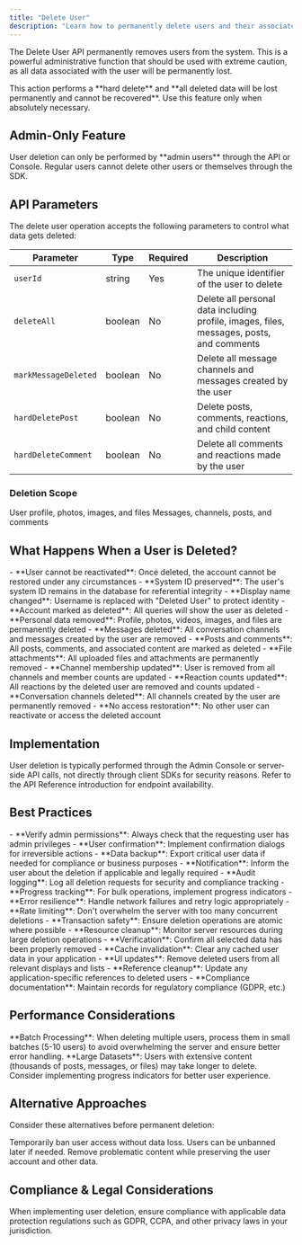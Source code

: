 ```yaml
---
title: "Delete User"
description: "Learn how to permanently delete users and their associated data from social.plus SDK"
---
```


The Delete User API permanently removes users from the system. This is a powerful administrative function that should be used with extreme caution, as all data associated with the user will be permanently lost.

<Danger>
This action performs a **hard delete** and **all deleted data will be lost permanently and cannot be recovered**. Use this feature only when absolutely necessary.
</Danger>

## Admin-Only Feature

<Info>
User deletion can only be performed by **admin users** through the API or Console. Regular users cannot delete other users or themselves through the SDK.
</Info>

## API Parameters

The delete user operation accepts the following parameters to control what data gets deleted:

| Parameter | Type | Required | Description |
|-----------|------|----------|-------------|
| `userId` | string | Yes | The unique identifier of the user to delete |
| `deleteAll` | boolean | No | Delete all personal data including profile, images, files, messages, posts, and comments |
| `markMessageDeleted` | boolean | No | Delete all message channels and messages created by the user |
| `hardDeletePost` | boolean | No | Delete posts, comments, reactions, and child content |
| `hardDeleteComment` | boolean | No | Delete all comments and reactions made by the user |

### Deletion Scope

<CardGroup cols={2}>
  <Card title="Profile Data" icon="user">
    User profile, photos, images, and files
  </Card>
  <Card title="Content Data" icon="messages">
    Messages, channels, posts, and comments
  </Card>
</CardGroup>

## What Happens When a User is Deleted?

<AccordionGroup>
  <Accordion title="Account Status">
    - **User cannot be reactivated**: Once deleted, the account cannot be restored under any circumstances
    - **System ID preserved**: The user's system ID remains in the database for referential integrity
    - **Display name changed**: Username is replaced with "Deleted User" to protect identity
    - **Account marked as deleted**: All queries will show the user as deleted
  </Accordion>
  
  <Accordion title="Content & Data">
    - **Personal data removed**: Profile, photos, videos, images, and files are permanently deleted
    - **Messages deleted**: All conversation channels and messages created by the user are removed
    - **Posts and comments**: All posts, comments, and associated content are marked as deleted
    - **File attachments**: All uploaded files and attachments are permanently removed
  </Accordion>
  
  <Accordion title="Community Impact">
    - **Channel membership updated**: User is removed from all channels and member counts are updated
    - **Reaction counts updated**: All reactions by the deleted user are removed and counts updated
    - **Conversation channels deleted**: All channels created by the user are permanently removed
    - **No access restoration**: No other user can reactivate or access the deleted account
  </Accordion>
</AccordionGroup>

## Implementation

<Note>
User deletion is typically performed through the Admin Console or server-side API calls, not directly through client SDKs for security reasons. Refer to the API Reference introduction for endpoint availability.
</Note>


## Best Practices

<AccordionGroup>
  <Accordion title="Before Deletion">
    - **Verify admin permissions**: Always check that the requesting user has admin privileges
    - **User confirmation**: Implement confirmation dialogs for irreversible actions
    - **Data backup**: Export critical user data if needed for compliance or business purposes
    - **Notification**: Inform the user about the deletion if applicable and legally required
    - **Audit logging**: Log all deletion requests for security and compliance tracking
  </Accordion>
  
  <Accordion title="During Deletion">
    - **Progress tracking**: For bulk operations, implement progress indicators
    - **Error resilience**: Handle network failures and retry logic appropriately
    - **Rate limiting**: Don't overwhelm the server with too many concurrent deletions
    - **Transaction safety**: Ensure deletion operations are atomic where possible
    - **Resource cleanup**: Monitor server resources during large deletion operations
  </Accordion>
  
  <Accordion title="After Deletion">
    - **Verification**: Confirm all selected data has been properly removed
    - **Cache invalidation**: Clear any cached user data in your application
    - **UI updates**: Remove deleted users from all relevant displays and lists
    - **Reference cleanup**: Update any application-specific references to deleted users
    - **Compliance documentation**: Maintain records for regulatory compliance (GDPR, etc.)
  </Accordion>
</AccordionGroup>

## Performance Considerations

<Tip>
**Batch Processing**: When deleting multiple users, process them in small batches (5-10 users) to avoid overwhelming the server and ensure better error handling.
</Tip>

<Warning>
**Large Datasets**: Users with extensive content (thousands of posts, messages, or files) may take longer to delete. Consider implementing progress indicators for better user experience.
</Warning>

## Alternative Approaches

Consider these alternatives before permanent deletion:

<CardGroup cols={2}>
  <Card title="User Suspension" icon="pause">
    Temporarily ban user access without data loss. Users can be unbanned later if needed.
  </Card>
  <Card title="Content Moderation" icon="shield">
    Remove problematic content while preserving the user account and other data.
  </Card>
</CardGroup>

## Compliance & Legal Considerations

<Info>
When implementing user deletion, ensure compliance with applicable data protection regulations such as GDPR, CCPA, and other privacy laws in your jurisdiction.
</Info>


